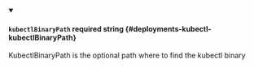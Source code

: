 
<details className="config-field" data-expandable="false" open>
<summary>

#### `kubectlBinaryPath` <span className="config-field-required" data-required="false">required</span> <span className="config-field-type">string</span> <span className="config-field-default"></span> <span className="config-field-enum"></span> {#deployments-kubectl-kubectlBinaryPath}

KubectlBinaryPath is the optional path where to find the kubectl binary

</summary>



</details>
